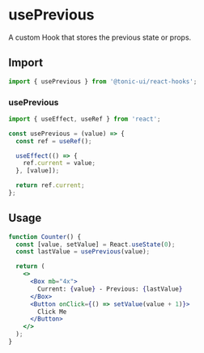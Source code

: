 # usePrevious

A custom Hook that stores the previous state or props.

## Import

```js
import { usePrevious } from '@tonic-ui/react-hooks';
```

### usePrevious

```js
import { useEffect, useRef } from 'react';

const usePrevious = (value) => {
  const ref = useRef();

  useEffect(() => {
    ref.current = value;
  }, [value]);

  return ref.current;
};
```

## Usage

```jsx
function Counter() {
  const [value, setValue] = React.useState(0);
  const lastValue = usePrevious(value);

  return (
    <>
      <Box mb="4x">
        Current: {value} - Previous: {lastValue}
      </Box>
      <Button onClick={() => setValue(value + 1)}>
        Click Me
      </Button>
    </>
  );
}
```
